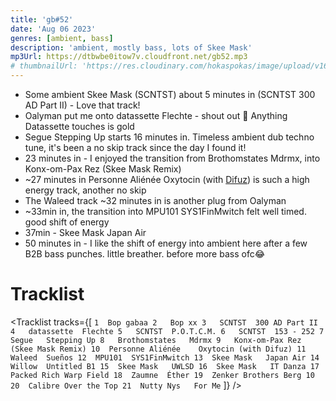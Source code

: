 ```yaml
---
title: 'gb#52'
date: 'Aug 06 2023'
genres: [ambient, bass]
description: 'ambient, mostly bass, lots of Skee Mask'
mp3Url: https://dtbwbe0itow7v.cloudfront.net/gb52.mp3
# thumbnailUrl: 'https://res.cloudinary.com/hokaspokas/image/upload/v1698352841/goosebumpsfm/gb55.png'
---
```


- Some ambient Skee Mask (SCNTST) about 5 minutes in (SCNTST	300 AD Part II) - Love that track!
- Oalyman put me onto datassette	Flechte - shout out 🍻 Anything Datassette touches is gold
- Segue	Stepping Up starts 16 minutes in. Timeless ambient dub techno tune, it's been a no skip track since the day I found it!
- 23 minutes in - I enjoyed the transition from Brothomstates	Mdrmx, into	Konx-om-Pax	Rez (Skee Mask Remix)
- ~27 minutes in  Personne Aliénée	Oxytocin (with [Difuz](/mixes/gb47)) is such a high energy track, another no skip
- The Waleed track ~32 minutes in is another plug from Oalyman
- ~33min in, the transition into MPU101	SYS1FinMwitch felt well timed. good shift of energy
- 37min - Skee Mask	Japan Air
- 50 minutes in - I like the shift of energy into ambient here after a few B2B bass punches. little breather. before more bass ofc😂

# Tracklist

<Tracklist
tracks={[
`1	Bop	gabaa
2	Bop	xx
3	SCNTST	300 AD Part II
4	datassette	Flechte
5	SCNTST	P.O.T.C.M.
6	SCNTST	153 - 252
7	Segue	Stepping Up
8	Brothomstates	Mdrmx
9	Konx-om-Pax	Rez (Skee Mask Remix)
10	Personne Aliénée	Oxytocin (with Difuz)
11	Waleed	Sueños
12	MPU101	SYS1FinMwitch
13	Skee Mask	Japan Air
14	Willow	Untitled B1
15	Skee Mask	UWLSD
16	Skee Mask	IT Danza
17	Packed Rich	Warp Field
18	Zaumne	Éther
19	Zenker Brothers	Berg 10
20	Calibre	Over the Top
21	Nutty Nys	For Me`
  ]}
/>
